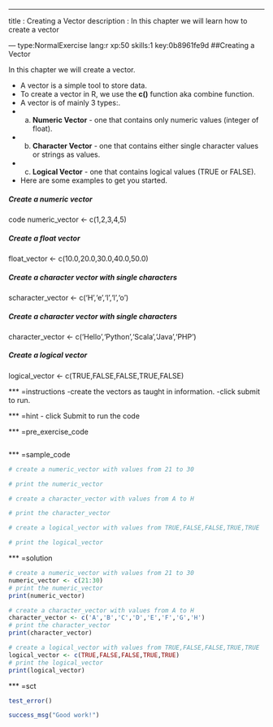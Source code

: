 ---
title       : Creating a Vector
description : In this chapter we will learn how to create a vector


--- type:NormalExercise lang:r xp:50 skills:1 key:0b8961fe9d
##Creating a Vector

In this chapter we will create a vector.

- A vector is a simple tool to store data.
- To create a vector in R, we use the **c()** function aka combine function.
- A vector is of mainly 3 types:.
*  a. **Numeric Vector** - one that contains only numeric values (integer of float).
*  b. **Character Vector** - one that contains either single character values or strings as values.
*  c. **Logical Vector** - one that contains logical values (TRUE or FALSE).

- Here are some examples to get you started.
  
##### Create a numeric vector
code numeric_vector <- c(1,2,3,4,5)

##### Create a float vector
float_vector <- c(10.0,20.0,30.0,40.0,50.0)

##### Create a character vector with single characters
scharacter_vector <- c('H','e','l','l','o')

##### Create a character vector with single characters
character_vector <- c('Hello','Python','Scala','Java','PHP')

##### Create a logical vector
logical_vector <- c(TRUE,FALSE,FALSE,TRUE,FALSE)


*** =instructions
-create the vectors as taught in information.
-click submit to run.

*** =hint
- click Submit to run the code

*** =pre_exercise_code
```r

```

*** =sample_code
```r
# create a numeric_vector with values from 21 to 30

# print the numeric_vector

# create a character_vector with values from A to H

# print the character_vector

# create a logical_vector with values from TRUE,FALSE,FALSE,TRUE,TRUE

# print the logical_vector

```

*** =solution
```r
# create a numeric_vector with values from 21 to 30
numeric_vector <- c(21:30)
# print the numeric_vector
print(numeric_vector)

# create a character_vector with values from A to H
character_vector <- c('A','B','C','D','E','F','G','H')
# print the character_vector
print(character_vector)

# create a logical_vector with values from TRUE,FALSE,FALSE,TRUE,TRUE
logical_vector <- c(TRUE,FALSE,FALSE,TRUE,TRUE)
# print the logical_vector
print(logical_vector)
```

*** =sct
```r


test_error()

success_msg("Good work!")
```
